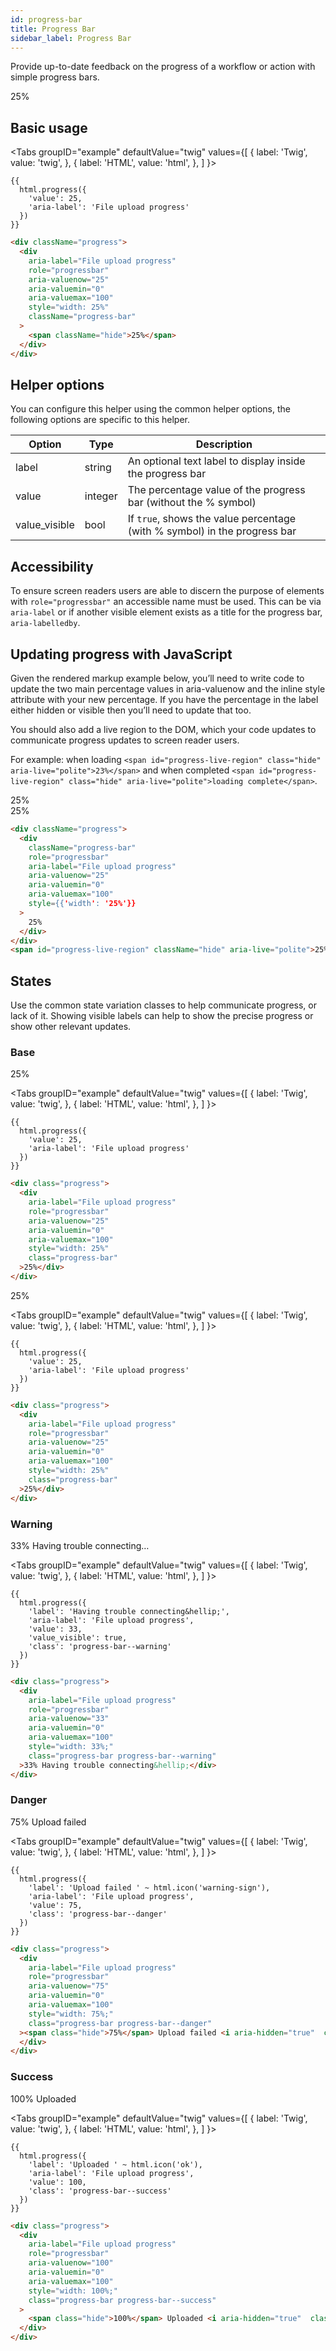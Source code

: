 ```yaml
---
id: progress-bar
title: Progress Bar
sidebar_label: Progress Bar
---
```



Provide up-to-date feedback on the progress of a workflow or action with simple progress bars.

<div className="d-example">
  <div className="progress">
    <div aria-label="File upload progress" role="progressbar" aria-valuenow="25" aria-valuemin="0" aria-valuemax="100" style={{'width': '25%'}} className="progress-bar">
      <span className="hide">25%</span>
    </div>
  </div>
</div>

## Basic usage

<Tabs
  groupID="example"
  defaultValue="twig"
  values={[
    { label: 'Twig', value: 'twig', },
    { label: 'HTML', value: 'html', },
  ]
}>
<TabItem value="twig">

```twig
{{
  html.progress({
    'value': 25,
    'aria-label': 'File upload progress'
  })
}}
```

</TabItem>
<TabItem value="html">

```html
<div className="progress">
  <div 
    aria-label="File upload progress" 
    role="progressbar" 
    aria-valuenow="25" 
    aria-valuemin="0" 
    aria-valuemax="100" 
    style="width: 25%" 
    className="progress-bar"
  >
    <span className="hide">25%</span>
  </div>
</div>
```

</TabItem>
</Tabs>

## Helper options

You can configure this helper using the common helper options, the following options are specific to this helper.

| Option | Type | Description |
| ------ | ---- | ----------- |
| label | string | An optional text label to display inside the progress bar |
| value | integer | The percentage value of the progress bar (without the % symbol) |
| value_visible | bool | If `true`, shows the value percentage (with % symbol) in the progress bar |

## Accessibility

To ensure screen readers users are able to discern the purpose of elements with `role="progressbar"` an accessible name must be used. This can be via `aria-label` or if another visible element exists as a title for the progress bar, `aria-labelledby`.

## Updating progress with JavaScript

Given the rendered markup example below, you’ll need to write code to update the two main percentage values in aria-valuenow and the inline style attribute with your new percentage. If you have the percentage in the label either hidden or visible then you’ll need to update that too.

You should also add a live region to the DOM, which your code updates to communicate progress updates to screen reader users.

For example: when loading `<span id="progress-live-region" class="hide" aria-live="polite">23%</span>` and when completed `<span id="progress-live-region" class="hide" aria-live="polite">loading complete</span>`.

<div className="d-example">
  <div className="progress">
    <div
        className="progress-bar"
        role="progressbar"
        aria-label="File upload progress"
        aria-valuenow="25"
        aria-valuemin="0"
        aria-valuemax="100"
        style={{'width': '25%'}}
    >
        25%
    </div>
  </div>
  <span id="progress-live-region" className="hide" aria-live="polite">25%</span>
</div>

```html
<div className="progress">
  <div
    className="progress-bar"
    role="progressbar"
    aria-label="File upload progress"
    aria-valuenow="25"
    aria-valuemin="0"
    aria-valuemax="100"
    style={{'width': '25%'}}
  >
    25%
  </div>
</div>
<span id="progress-live-region" className="hide" aria-live="polite">25%</span>
```

## States

Use the common state variation classes to help communicate progress, or lack of it. Showing visible labels can help to show the precise progress or show other relevant updates.

### Base

<div className="d-example">
  <div className="progress"><div aria-label="File upload progress" role="progressbar" aria-valuenow="25" aria-valuemin="0" aria-valuemax="100" style={{'width': '25%'}} className="progress-bar">25%</div></div>
</div>

<Tabs
  groupID="example"
  defaultValue="twig"
  values={[
    { label: 'Twig', value: 'twig', },
    { label: 'HTML', value: 'html', },
  ]
}>
<TabItem value="twig">

```twig
{{
  html.progress({
    'value': 25,
    'aria-label': 'File upload progress'
  })
}}
```

</TabItem>
<TabItem value="html">

```html
<div class="progress">
  <div 
    aria-label="File upload progress" 
    role="progressbar" 
    aria-valuenow="25" 
    aria-valuemin="0" 
    aria-valuemax="100" 
    style="width: 25%" 
    class="progress-bar"
  >25%</div>
</div>
```

</TabItem>
</Tabs>

<div className="d-example">
  <div className="progress"><div aria-label="File upload progress" role="progressbar" aria-valuenow="25" aria-valuemin="0" aria-valuemax="100" style={{'width': '25%'}} className="progress-bar">25%</div></div>
</div>

<Tabs
  groupID="example"
  defaultValue="twig"
  values={[
    { label: 'Twig', value: 'twig', },
    { label: 'HTML', value: 'html', },
  ]
}>
<TabItem value="twig">

```twig
{{
  html.progress({
    'value': 25,
    'aria-label': 'File upload progress'
  })
}}
```

</TabItem>
<TabItem value="html">

```html
<div class="progress">
  <div 
    aria-label="File upload progress" 
    role="progressbar" 
    aria-valuenow="25" 
    aria-valuemin="0" 
    aria-valuemax="100" 
    style="width: 25%" 
    class="progress-bar"
  >25%</div>
</div>
```

</TabItem>
</Tabs>

### Warning

<div className="d-example">
  <div class="progress">
  <div 
    aria-label="File upload progress" 
    role="progressbar" 
    aria-valuenow="33" 
    aria-valuemin="0" 
    aria-valuemax="100" 
    style={{'width': '33%'}} 
    class="progress-bar progress-bar--warning"
  >33% Having trouble connecting&hellip;</div>
</div>
</div>

<Tabs
  groupID="example"
  defaultValue="twig"
  values={[
    { label: 'Twig', value: 'twig', },
    { label: 'HTML', value: 'html', },
  ]
}>
<TabItem value="twig">

```twig
{{
  html.progress({
    'label': 'Having trouble connecting&hellip;',
    'aria-label': 'File upload progress',
    'value': 33,
    'value_visible': true,
    'class': 'progress-bar--warning'
  })
}}
```

</TabItem>
<TabItem value="html">

```html
<div class="progress">
  <div 
    aria-label="File upload progress" 
    role="progressbar" 
    aria-valuenow="33" 
    aria-valuemin="0" 
    aria-valuemax="100" 
    style="width: 33%;" 
    class="progress-bar progress-bar--warning"
  >33% Having trouble connecting&hellip;</div>
</div>
```

</TabItem>
</Tabs>

### Danger

<div className="d-example">
  <div className="progress">
    <div 
      aria-label="File upload progress" 
      role="progressbar" 
      aria-valuenow="75" 
      aria-valuemin="0" 
      aria-valuemax="100" 
      style={{'width': '75%'}}
      className="progress-bar progress-bar--danger"
    ><span className="hide">75%</span> Upload failed <i aria-hidden="true" className="icon-warning-sign"></i>
    </div>
  </div>
</div>

<Tabs
  groupID="example"
  defaultValue="twig"
  values={[
    { label: 'Twig', value: 'twig', },
    { label: 'HTML', value: 'html', },
  ]
}>
<TabItem value="twig">

```twig
{{
  html.progress({
    'label': 'Upload failed ' ~ html.icon('warning-sign'),
    'aria-label': 'File upload progress',
    'value': 75,
    'class': 'progress-bar--danger'
  })
}}
```

</TabItem>
<TabItem value="html">

```html
<div class="progress">
  <div 
    aria-label="File upload progress" 
    role="progressbar" 
    aria-valuenow="75" 
    aria-valuemin="0" 
    aria-valuemax="100" 
    style="width: 75%;" 
    class="progress-bar progress-bar--danger"
  ><span class="hide">75%</span> Upload failed <i aria-hidden="true"  class="icon-warning-sign"></i>
  </div>
</div>
```

</TabItem>
</Tabs>

### Success

<div className="d-example">
  <div class="progress">
    <div 
      aria-label="File upload progress" 
      role="progressbar" 
      aria-valuenow="100" 
      aria-valuemin="0" 
      aria-valuemax="100" 
      style={{'width': '100%'}}  
      class="progress-bar progress-bar--success"
    >
      <span class="hide">100%</span> Uploaded <i aria-hidden="true"  class="icon-ok"></i>
    </div>
  </div>
</div>

<Tabs
  groupID="example"
  defaultValue="twig"
  values={[
    { label: 'Twig', value: 'twig', },
    { label: 'HTML', value: 'html', },
  ]
}>
<TabItem value="twig">

```twig
{{
  html.progress({
    'label': 'Uploaded ' ~ html.icon('ok'),
    'aria-label': 'File upload progress',
    'value': 100,
    'class': 'progress-bar--success'
  })
}}
```

</TabItem>
<TabItem value="html">

```html
<div class="progress">
  <div 
    aria-label="File upload progress" 
    role="progressbar" 
    aria-valuenow="100" 
    aria-valuemin="0" 
    aria-valuemax="100" 
    style="width: 100%;" 
    class="progress-bar progress-bar--success"
  >
    <span class="hide">100%</span> Uploaded <i aria-hidden="true"  class="icon-ok"></i>
  </div>
</div>
```

</TabItem>
</Tabs>
